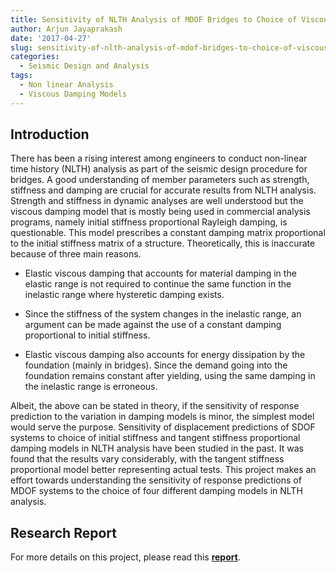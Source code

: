 ```yaml
---
title: Sensitivity of NLTH Analysis of MDOF Bridges to Choice of Viscous Damping Models
author: Arjun Jayaprakash
date: '2017-04-27'
slug: sensitivity-of-nlth-analysis-of-mdof-bridges-to-choice-of-viscous-damping-models
categories:
  - Seismic Design and Analysis
tags:
  - Non linear Analysis
  - Viscous Damping Models
---
```


## Introduction

There has been a rising interest among engineers to conduct non-linear time history (NLTH) analysis as part
of the seismic design procedure for bridges. A good understanding of member parameters such as strength,
stiffness and damping are crucial for accurate results from NLTH analysis. Strength and stiffness in dynamic
analyses are well understood but the viscous damping model that is mostly being used in commercial analysis
programs, namely initial stiffness proportional Rayleigh damping, is questionable. This model prescribes a constant
damping matrix proportional to the initial stiffness matrix of a structure. Theoretically, this is inaccurate
because of three main reasons.

* Elastic viscous damping that accounts for material damping in the elastic range is not required to continue
the same function in the inelastic range where hysteretic damping exists.

* Since the stiffness of the system changes in the inelastic range, an argument can be made against the use
of a constant damping proportional to initial stiffness.

* Elastic viscous damping also accounts for energy dissipation by the foundation (mainly in bridges). Since
the demand going into the foundation remains constant after yielding, using the same damping in the
inelastic range is erroneous.

Albeit, the above can be stated in theory, if the sensitivity of response prediction to the variation in damping
models is minor, the simplest model would serve the purpose. Sensitivity of displacement predictions of SDOF
systems to choice of initial stiffness and tangent stiffness proportional damping models in NLTH analysis have
been studied in the past. It was found that the results vary considerably, with the tangent stiffness
proportional model better representing actual tests. This project makes an effort towards understanding the
sensitivity of response predictions of MDOF systems to the choice of four different damping models in NLTH
analysis.

## Research Report

For more details on this project, please read this [**report**](\files\Bridge_class_project.pdf).